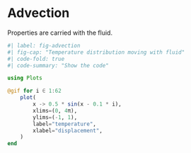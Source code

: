 # Advection

Properties are carried with the fluid.

```julia
#| label: fig-advection
#| fig-cap: "Temperature distribution moving with fluid"
#| code-fold: true
#| code-summary: "Show the code"

using Plots

@gif for i ∈ 1:62
    plot(
        x -> 0.5 * sin(x - 0.1 * i),
        xlims=(0, 4π),
        ylims=(-1, 1),
        label="temperature",
        xlabel="displacement",
    )
end

```